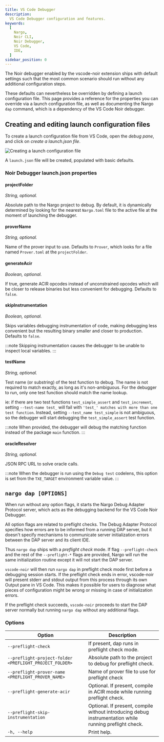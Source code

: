 ```yaml
---
title: VS Code Debugger
description:
  VS Code Debugger configuration and features.
keywords:
  [
    Nargo,
    Noir CLI,
    Noir Debugger,
    VS Code,
    IDE,
  ]
sidebar_position: 0
---
```



<Experimental />

The Noir debugger enabled by the vscode-noir extension ships with default settings such that the most common scenario should run without any additional configuration steps.

These defaults can nevertheless be overridden by defining a launch configuration file. This page provides a reference for the properties you can override via a launch configuration file, as well as documenting the Nargo `dap` command, which is a dependency of the VS Code Noir debugger.

## Creating and editing launch configuration files

To create a launch configuration file from VS Code, open the _debug pane_, and click on _create a launch.json file_.

![Creating a launch configuration file](@site/static/img/debugger/ref1-create-launch.png)

A `launch.json` file will be created, populated with basic defaults.

### Noir Debugger launch.json properties

#### projectFolder

_String, optional._

Absolute path to the Nargo project to debug. By default, it is dynamically determined by looking for the nearest `Nargo.toml` file to the active file at the moment of launching the debugger.

#### proverName

_String, optional._

Name of the prover input to use. Defaults to `Prover`, which looks for a file named `Prover.toml` at the `projectFolder`.

#### generateAcir

_Boolean, optional._

If true, generate ACIR opcodes instead of unconstrained opcodes which will be closer to release binaries but less convenient for debugging. Defaults to `false`.

#### skipInstrumentation

_Boolean, optional._

Skips variables debugging instrumentation of code, making debugging less convenient but the resulting binary smaller and closer to production. Defaults to `false`.

:::note
Skipping instrumentation causes the debugger to be unable to inspect local variables.
:::

#### testName

_String, optional._

Test name (or substring) of the test function to debug. The name is not required to match exactly, as long as it's non-ambiguous.
For the debugger to run, only one test function should match the name lookup.

ie: if there are two test functions `test_simple_assert` and `test_increment`, setting `--test-name test_` will fail with `'test_' matches with more than one test function`. Instead, setting `--test_name test_simple` is not ambiguous, so the debugger will start debugging the `test_simple_assert` test function.

:::note
When provided, the debugger will debug the matching function instead of the package `main` function.
:::

#### oracleResolver

_String, optional._

JSON RPC URL to solve oracle calls.

:::note
When the debugger is run using the `Debug test` codelens, this option is set from the `TXE_TARGET` environment variable value.
:::

## `nargo dap [OPTIONS]`

When run without any option flags, it starts the Nargo Debug Adapter Protocol server, which acts as the debugging backend for the VS Code Noir Debugger.

All option flags are related to preflight checks. The Debug Adapter Protocol specifies how errors are to be informed from a running DAP server, but it doesn't specify mechanisms to communicate server initialization errors between the DAP server and its client IDE.

Thus `nargo dap` ships with a _preflight check_ mode. If flag `--preflight-check` and the rest of the `--preflight-*` flags are provided, Nargo will run the same initialization routine except it will not start the DAP server.

`vscode-noir` will then run `nargo dap` in preflight check mode first before a debugging session starts. If the preflight check ends in error, vscode-noir will present stderr and stdout output from this process through its own Output pane in VS Code. This makes it possible for users to diagnose what pieces of configuration might be wrong or missing in case of initialization errors.

If the preflight check succeeds, `vscode-noir` proceeds to start the DAP server normally but running `nargo dap` without any additional flags.

### Options

| Option                                                    | Description                                                                                             |
| --------------------------------------------------------- | ------------------------------------------------------------------------------------------------------- |
| `--preflight-check`                                       | If present, dap runs in preflight check mode.                                                           |
| `--preflight-project-folder <PREFLIGHT_PROJECT_FOLDER>`   | Absolute path to the project to debug for preflight check.                                              |
| `--preflight-prover-name <PREFLIGHT_PROVER_NAME>`         | Name of prover file to use for preflight check                                                          |
| `--preflight-generate-acir`                               | Optional. If present, compile in ACIR mode while running preflight check.                               |
| `--preflight-skip-instrumentation`                        | Optional. If present, compile without introducing debug instrumentation while running preflight check.  |
| `-h, --help`                                              | Print help.                                               |
